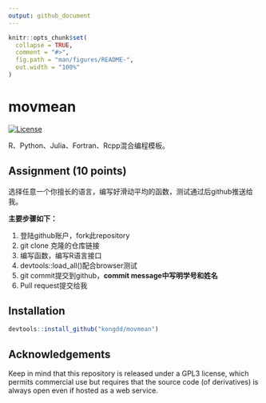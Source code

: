 ```yaml
---
output: github_document
---
```


<!-- README.md is generated from README.Rmd. Please edit that file -->

```r
knitr::opts_chunk$set(
  collapse = TRUE,
  comment = "#>",
  fig.path = "man/figures/README-",
  out.width = "100%"
)
```
# movmean

<!-- badges: start -->
[![License](http://img.shields.io/badge/license-GPL%20%28%3E=%203%29-brightgreen.svg?style=flat)](http://www.gnu.org/licenses/gpl-3.0.html)
<!-- badges: end -->

R、Python、Julia、Fortran、Rcpp混合编程模板。

## Assignment (10 points)

选择任意一个你擅长的语言，编写好滑动平均的函数，测试通过后github推送给我。

**主要步骤如下：**

1. 登陆github账户，fork此repository
2. git clone 克隆的仓库链接
3. 编写函数，编写R语言接口
4. devtools::load_all()配合browser测试
5. git commit提交到github，__**commit message中写明学号和姓名**__
6. Pull request提交给我

## Installation

``` r
devtools::install_github("kongdd/movmean")
```

## Acknowledgements

Keep in mind that this repository is released under a GPL3 license,
which permits commercial use but requires that the source code (of
derivatives) is always open even if hosted as a web service.
